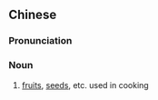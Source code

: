 ==Chinese==
{{zh-forms}}

===Pronunciation===
{{zh-pron
|m=guǒliào,er=y
|c=gwo2 liu6-2
|cat=n
}}

===Noun===
{{zh-noun}}

# [[fruits]], [[seeds]], etc. used in cooking